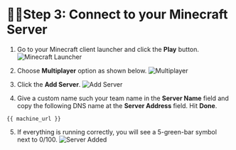 # 🏴‍☠️Step 3: Connect to your Minecraft Server

1. Go to your Minecraft client launcher and click the **Play** button.
![Minecraft Launcher](/assets/task_1a/mc_launcher.png)

2. Choose **Multiplayer** option as shown below.
![Multiplayer](/assets/task_1a/mc_player.png)

3. Click the **Add Server**.
![Add Server](/assets/task_1a/server_addr.png)

4. Give a custom name such your team name in the **Server Name** field and copy the following DNS name at the **Server Address** field. Hit **Done**. 
```
{{ machine_url }}
```
5. If everything is running correctly, you will see a 5-green-bar symbol next to 0/100.
![Server Added](/assets/task_1a/server_added.png)


